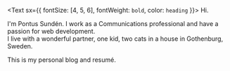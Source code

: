 <Text sx={{ fontSize: [4, 5, 6], fontWeight: `bold`, color: `heading` }}>
  Hi.
</Text>

I'm Pontus Sundén. I work as a Communications professional and have a passion for web development.<br />
I live with a wonderful partner, one kid, two cats in a house in Gothenburg, Sweden.

This is my personal blog and resumé.
